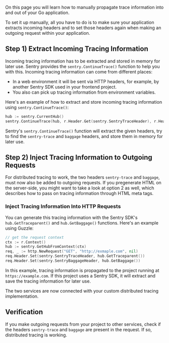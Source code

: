 On this page you will learn how to manually propagate trace information into and out of your Go application.

To set it up manually, all you have to do is to make sure your application extracts incoming headers and to set those headers again when making an outgoing request within your application.

## Step 1) Extract Incoming Tracing Information

Incoming tracing information has to be extracted and stored in memory for later use. Sentry provides the `sentry.ContinueTrace()` function to help you with this. Incoming tracing information can come from different places:

- In a web environment it will be sent via HTTP headers, for example, by another Sentry SDK used in your frontend project.
- You also can pick up tracing information from environment variables.

Here's an example of how to extract and store incoming tracing information using `sentry.ContinueTrace()`:

```go
hub := sentry.CurrentHub()
sentry.ContinueTrace(hub, r.Header.Get(sentry.SentryTraceHeader), r.Header.Get(sentry.SentryBaggageHeader)),
```

Sentry's `sentry.ContinueTrace()` function will extract the given headers, try to find the `sentry-trace` and `baggage` headers, and store them in memory for later use.

## Step 2) Inject Tracing Information to Outgoing Requests

For distributed tracing to work, the two headers `sentry-trace` and `baggage`, must now also be added to outgoing requests. If you pregenerate HTML on the server-side, you might want to take a look at option 2 as well, which describes how to pass on tracing information through HTML meta tags.

### Inject Tracing Information Into HTTP Requests

You can generate this tracing information with the Sentry SDK's `hub.GetTraceparent()` and `hub.GetBaggage()` functions. Here's an example using Guzzle:

```go
// get the request context
ctx := r.Context()
hub := sentry.GetHubFromContext(ctx)
req, _ := http.NewRequest("GET", "http://exmaple.com", nil)
req.Header.Set(sentry.SentryTraceHeader, hub.GetTraceparent())
req.Header.Set(sentry.SentryBaggageHeader, hub.GetBaggage())
```

In this example, tracing information is propagated to the project running at `https://example.com`. If this project uses a Sentry SDK, it will extract and save the tracing information for later use.

The two services are now connected with your custom distributed tracing implementation.

## Verification

If you make outgoing requests from your project to other services, check if the headers `sentry-trace` and `baggage` are present in the request. If so, distributed tracing is working.
